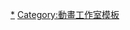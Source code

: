 {{Navbox
|name = WIT STUDIO
|titlestyle = background:green; color:white;
|title = [[WIT STUDIO|<span style="color:white">WIT STUDIO</span>]]
|bodyclass = hlist hlist-hyphen
|groupstyle = background:#99ff00
|group1 = 電視動畫
|list1 = 
* [[进击的巨人 (动画)|進擊的巨人系列]]（第1－3季）
* [[鬼燈的冷徹]]
* [[The Rolling Girls]]
* [[終結的熾天使]]
* [[甲鐵城的卡巴內里]]
* [[魔法使的新娘]]
* [[愛在雨過天晴時]]
* [[海盜戰記]]
* [[GREAT PRETENDER]]
* [[Vivy -Fluorite Eye's Song-]]
* [[國王排名]]
* [[SPY×FAMILY間諜家家酒]]
* [[鬼褲衩]]
|group2 = OVA、網絡動畫
|list2 = 
* [[進擊的巨人集數列表#OVA|進擊的巨人]]
* [[進擊的巨人 無悔的選擇#OVA|進擊的巨人 無悔的選擇]]
* [[鬼燈的冷徹]]
* [[魔法使的新娘|魔法使的新娘 等待繁星之人]]
* [[進擊的巨人 LOST GIRLS#OVA|進擊的巨人 LOST GIRLS]]
* [[外之國的少女]]
* [[花園里的吸血鬼]]
|group3 = 劇場版動畫
|list3 = 
* [[HAL (2013年电影)|HAL]]
* [[進擊的巨人#動畫電影|劇場版「進擊的巨人」前篇～紅蓮的弓矢～]]
* [[進擊的巨人#動畫電影|劇場版「進擊的巨人」後篇～自由之翼～]]
* [[屍者的帝國]]
* [[笑傲曇天|笑傲曇天〈外傳〉]]
* [[進擊的巨人#動畫電影|劇場版「進擊的巨人」Season2 ～覺醒的咆哮～]]
* [[劇場版 精靈寶可夢 大家的故事]]
* [[甲鐵城的卡巴內里|甲鐵城的卡巴內里 海門決戰]]
* [[進擊的巨人#動畫電影|劇場版「進擊的巨人」 ～CHRONICLE～]]
* [[泡泡 (動畫電影)|泡泡]]
|group4 = 遊戲
|list4 = 
* {{tsl|ja|テイルズ オブ アスタリア|TALES OF ASTERIA}}
|group5 = 相關項目
|list5 = 
* [[IG Port]]
* [[Production I.G]]
* [[XEBEC]]
* [[Mag Garden]]
|belowstyle= background:green
|below= 
}}<noinclude>
[[Category:WIT STUDIO|*]]
[[Category:動畫工作室模板]]
</noinclude>